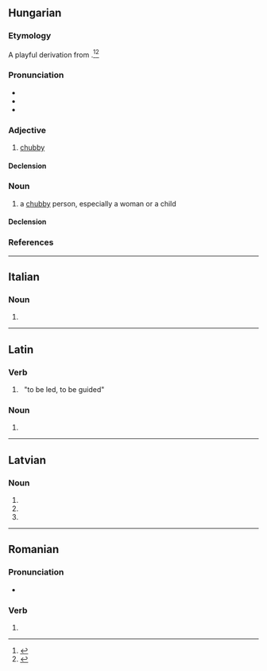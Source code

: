 {{also|dūci}}
==Hungarian==

===Etymology===
{{etydate|1786}} A playful derivation from {{affix|hu|dúc|-i|t1=crust (the round end of the bread) |pos2=diminutive suffix|pos=adjective}}.<ref>{{R:UESz}}</ref><ref>{{R:Zaicz 2006}}</ref>

===Pronunciation===
* {{hu-IPA}}
* {{hyphenation|hu|du|ci}}
* {{rhymes|hu|t͡si|s=2}}

===Adjective===
{{hu-adj|bb}}

# {{lb|hu|endearing}} [[chubby]] {{gloss|of a person, especially a woman or child: slightly overweight, somewhat fat, and hence [[plump]], [[rounded]], and soft}}
#: {{syn|hu|dundi|kövér}}

====Declension====
{{hu-infl-nom|duci|o}}

===Noun===
{{hu-noun|k}}

# a [[chubby]] person, especially a woman or a child

====Declension====
{{hu-infl-nom|duci|o}}{{hu-pos-tok|duci|ja}}

===References===
<references/>

----

==Italian==

===Noun===
{{head|it|noun form|g=m}}

# {{plural of|it|duce}}

----

==Latin==

===Verb===
{{la-verb-form|dūcī}}

# {{inflection of|la|dūcō||pres|pasv|inf}}&nbsp;&nbsp;"to be led, to be guided"

===Noun===
{{la-noun-form|ducī}}

# {{inflection of|la|dux||dat|s}}

----

==Latvian==

===Noun===
{{head|lv|noun form|g=m}}

# {{lv-inflection of|ducis|voc|s}}
# {{lv-inflection of|ducis|acc|s}}
# {{lv-inflection of|ducis|ins|s}}

----

==Romanian==

===Pronunciation===
* {{IPA|ro|[dut͡ʃʲ]}}

===Verb===
{{head|ro|verb form}}

# {{verb form of|ro|duce||2|s|pres|ind//sub}}